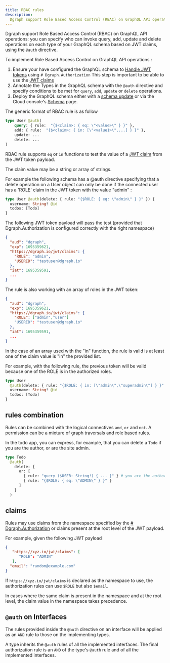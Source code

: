 ```yaml
---
title: RBAC rules
description:
  Dgraph support Role Based Access Control (RBAC) on GraphQL API operations.
---
```


Dgraph support Role Based Access Control (RBAC) on GraphQL API operations: you
can specify who can invoke query, add, update and delete operations on each type
of your GraphQL schema based on JWT claims, using the `@auth` directive.

To implement Role Based Access Control on GraphQL API operations :

1. Ensure your have configured the GraphQL schema to [Handle JWT tokens](./jwt)
   using `# Dgraph.Authorization` This step is important to be able to use the
   [JWT claims](./overview#jwt-claims)
2. Annotate the Types in the GraphQL schema with the `@auth` directive and
   specify conditions to be met for `query`, `add`, `update` or `delete`
   operations.
3. Deploy the GraphQL schema either with a
   [schema update](/dgraph/graphql/api#using-updategqlschema-to-add-or-modify-a-schema)
   or via the Cloud console's [Schema](https://cloud.dgraph.io/_/schema) page.

The generic format of RBAC rule is as follow

```graphql
type User @auth(
    query: { rule:  "{$<claim>: { eq: \"<value>\" } }" },
    add: { rule:  "{$<claim>: { in: [\"<value1>\",...] } }" },
    update: ...
    delete: ...
)
```

RBAC rule supports `eq` or `in` functions to test the value of a
[JWT claim](./overview#jwt-claims) from the JWT token payload.

The claim value may be a string or array of strings.

For example the following schema has a @auth directive specifying that a delete
operation on a User object can only be done if the connected user has a 'ROLE'
claim in the JWT token with the value "admin" :

```graphql
type User @auth(delete: { rule: "{$ROLE: { eq: \"admin\" } }" }) {
  username: String! @id
  todos: [Todo]
}
```

The following JWT token payload will pass the test (provided that
Dgraph.Authorization is configured correctly with the right namespace)

```json
{
  "aud": "dgraph",
  "exp": 1695359621,
  "https://dgraph.io/jwt/claims": {
    "ROLE": "admin",
    "USERID": "testuser@dgraph.io"
  },
  "iat": 1695359591,
  ...
}
```

The rule is also working with an array of roles in the JWT token:

```json
{
  "aud": "dgraph",
  "exp": 1695359621,
  "https://dgraph.io/jwt/claims": {
    "ROLE": ["admin","user"]
    "USERID": "testuser@dgraph.io"
  },
  "iat": 1695359591,
  ...
}
```

In the case of an array used with the "in" function, the rule is valid is at
least one of the claim value is "in" the provided list.

For example, with the following rule, the previous token will be valid because
one of the ROLE is in the authorized roles.

```graphql
type User
  @auth(delete: { rule: "{$ROLE: { in: [\"admin\",\"superadmin\"] } }" }) {
  username: String! @id
  todos: [Todo]
}
```

## rules combination

Rules can be combined with the logical connectives `and`, `or` and `not`. A
permission can be a mixture of graph traversals and role based rules.

In the todo app, you can express, for example, that you can delete a `Todo` if
you are the author, or are the site admin.

```graphql
type Todo
  @auth(
    delete: {
      or: [
        { rule: "query ($USER: String!) { ... }" } # you are the author graph query
        { rule: "{$ROLE: { eq: \"ADMIN\" } }" }
      ]
    }
  )
```

## claims

Rules may use claims from the namespace specified by the
[# Dgraph.Authorization](./jwt) or claims present at the root level of the JWT
payload.

For example, given the following JWT payload

```json
{
   "https://xyz.io/jwt/claims": [
      "ROLE": "ADMIN"
   ],
  "email": "random@example.com"
}
```

If `https://xyz.io/jwt/claims` is declared as the namespace to use, the
authorization rules can use `$ROLE` but also `$email`.

In cases where the same claim is present in the namespace and at the root level,
the claim value in the namespace takes precedence.

## `@auth` on Interfaces

The rules provided inside the `@auth` directive on an interface will be applied
as an `AND` rule to those on the implementing types.

A type inherits the `@auth` rules of all the implemented interfaces. The final
authorization rule is an `AND` of the type's `@auth` rule and of all the
implemented interfaces.
